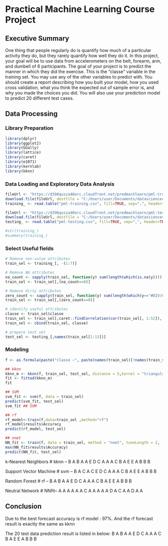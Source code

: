 
# Practical Machine Learning Course Project 
## Executive Summary
One thing that people regularly do is quantify how much of a particular activity they do, but they rarely quantify how well they do it. In this project, your goal will be to use data from accelerometers on the belt, forearm, arm, and dumbell of 6 participants.
The goal of your project is to predict the manner in which they did the exercise. This is the "classe" variable in the training set. You may use any of the other variables to predict with. You should create a report describing how you built your model, how you used cross validation, what you think the expected out of sample error is, and why you made the choices you did. You will also use your prediction model to predict 20 different test cases.

## Data Processing
### Library Preparation
```r
library(dplyr)
library(ggplot2)
library(GGally)
library(lattice)
library(caret)
library(e1071)
library(kernlab)
library(kknn)
```

### Data Loading and Exploratory Data Analysis
```r
fileUrl <- "https://d396qusza40orc.cloudfront.net/predmachlearn/pml-training.csv?accessType=DOWNLOAD"
download.file(fileUrl, destfile = "C:/Users/user/Documents/datasciencecouresa/pml-training.csv", method = "curl")
training_ <- read.table("pml-training.csv", fill=TRUE, sep=",", header=TRUE, blank.lines.skip=TRUE)

fileUrl <- "https://d396qusza40orc.cloudfront.net/predmachlearn/pml-testing.csv?accessType=DOWNLOAD"
download.file(fileUrl, destfile = "C:/Users/user/Documents/datasciencecouresa/pml-testing.csv", method = "curl")
testing_ <- read.table("pml-testing.csv", fill=TRUE, sep=",", header=TRUE, blank.lines.skip=TRUE)

#str(training_)
#summary(training_)
```

### Select Useful fields
```r
# Remove non-value attributes
train_sel <- training_[, -(1:7)]

# Remove NA attributes
na_count <- sapply(train_sel, function(y) sum(length(which(is.na(y)))))
train_sel <- train_sel[,(na_count==0)]

# Remove dirty attributes
zero_count <- sapply(train_sel, function(y) sum(length(which(y=="#DIV/0!"))))
train_sel <- train_sel[,(zero_count==0)]

# identify useful attributes
classe <- train_sel$classe
train_sel <- train_sel[,caret::findCorrelation(cor(train_sel[, 1:52]), cutoff=0.8)]
train_sel <- cbind(train_sel, classe)

# prepare test set
test_sel <- testing_[,names(train_sel[1:13])]
```


### Modeling
```r
f <- as.formula(paste("classe ~", paste(names(train_sel)[!names(train_sel) %in% c("classe")], collapse = " + ")))

## kknn
kknn_m <- kknn(f, train_sel, test_sel, distance = 5,kernel = "triangular")
fit <- fitted(kknn_m)
fit

## SVM
svm_fit <- svm(f, data = train_sel)
predict(svm_fit, test_sel)
svm_fit ## SVM

## rf
rf_model<-train(f,data=train_sel ,method="rf")
rf_model$results$Accuracy
predict(rf_model, test_sel)

## nnet
NN_fit <- train(f, data = train_sel, method = "nnet", tuneLength = 2,  maxit = 30)
max(NN_fit$results$Accuracy)
predict(NN_fit, test_sel)

```

k-Nearest Neighbors 
# kknn -- B A B A A E D C A A A C B A E E A B B B

Support Vector Machine
# svm  -- B A C A C E D C A A A C B A E E A B B B  

Random Forest
# rf   -- B A B A A E D C A A A C B A E E A B B B

Neutral Network
# NNfit-- A A A A A A C A A A A A D A C A A D A A


## Conclusion
Due to the best forecast accuracy is rf model : 97%. 
And the rf forecast result is exactly the same as kknn

The 20 test data prediction result is listed in below:
B A B A A E D C A A A C B A E E A B B B
